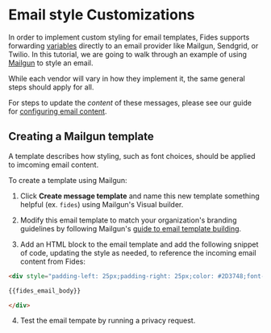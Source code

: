 

# Email style Customizations
In order to implement custom styling for email templates, Fides supports forwarding [variables](/docs/user-guides/privacy-requests/configure-email/email-content) directly to an email provider like Mailgun, Sendgrid, or Twilio. In this tutorial, we are going to walk through an example of using [Mailgun](/docs/dev-docs/configuration/messaging/mailgun-email) to style an email. 


While each vendor will vary in how they implement it, the same general steps should apply for all.

<Callout emoji="" type="info">For steps to update the _content_ of these messages, please see our guide for [configuring email content](/docs/user-guides/privacy-requests/configure-email/email-content).</Callout>

## Creating a Mailgun template
A template describes how styling, such as font choices, should be applied to imcoming email content. 

To create a template using Mailgun: 

1. Click **Create message template** and name this new template something helpful (ex. `fides`) using Mailgun's Visual builder.

<Screenshot img="/assets/img/privacy-requests/mailgun-fides-template.png" description="Configure the fides template in Mailgun" mw="800"/>

2. Modify this email template to match your organization's branding guidelines by following Mailgun's [guide to email template building](https://www.mailgun.com/blog/product/mailgun-template-builder/).

3. Add an HTML block to the email template and add the following snippet of code, updating the style as needed, to reference the incoming email content from Fides:

```html copy showLineNumbers
<div style="padding-left: 25px;padding-right: 25px;color: #2D3748;font-family: Arial,sans-serif;font-size: 14px;">  

{{fides_email_body}}

</div>
```

<Screenshot img="/assets/img/privacy-requests/mailgun-fides-template-html-block.png" description="Configure the fides template in Mailgun" mw="800"/>

4. Test the email tempate by running a privacy request.

<Screenshot img="/assets/img/privacy-requests/mailgun-fides-template-emailed.png" description="Test your privacy request with Fides" mw="800"/>


